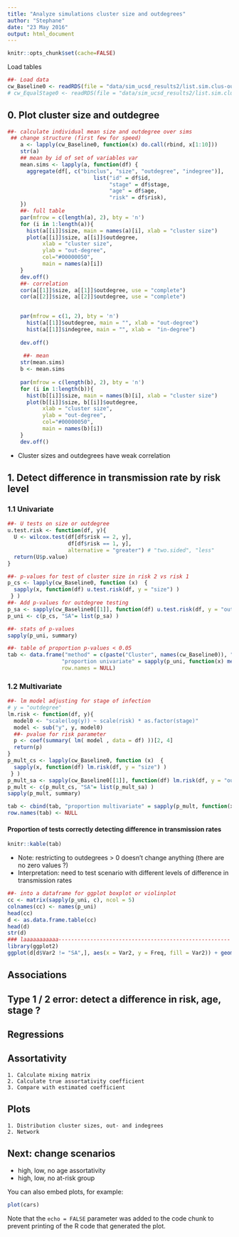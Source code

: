 ```yaml
---
title: "Analyze simulations cluster size and outdegrees"
author: "Stephane"
date: "23 May 2016"
output: html_document
---
```


```r
knitr::opts_chunk$set(cache=FALSE)
```

Load tables
```r
##- Load data
cw_Baseline0 <- readRDS(file = "data/sim_ucsd_results2/list.sim.clus-outdeg.Baseline0.rds" )
# cw_EqualStage0 <- readRDS(file = "data/sim_ucsd_results2/list.sim.clus-outdeg.EqualStage0.rds" )
```

## 0. Plot cluster size and outdegree
```r
##- calculate individual mean size and outdegree over sims
 ## change structure (first few for speed)
    a <- lapply(cw_Baseline0, function(x) do.call(rbind, x[1:10]))
    str(a)
    ## mean by id of set of variables var
    mean.sims <- lapply(a, function(df) {
      aggregate(df[, c("binclus", "size", "outdegree", "indegree")],
                           list("id" = df$id, 
                                "stage" = df$stage,
                                "age" = df$age,
                                "risk" = df$risk),                                                               function(x) mean(x, na.rm = TRUE) )
    })
    ##- full table
    par(mfrow = c(length(a), 2), bty = 'n')
    for (i in 1:length(a)){
      hist(a[[i]]$size, main = names(a)[i], xlab = "cluster size")
      plot(a[[i]]$size, a[[i]]$outdegree,
           xlab = "cluster size",
           ylab = "out-degree",
           col="#00000050", 
           main = names(a)[i])
    }
    dev.off()
    ##- correlation
    cor(a[[1]]$size, a[[1]]$outdegree, use = "complete")
    cor(a[[2]]$size, a[[2]]$outdegree, use = "complete")
    

    par(mfrow = c(1, 2), bty = 'n')
      hist(a[[1]]$outdegree, main = "", xlab = "out-degree")
      hist(a[[1]]$indegree, main = "", xlab =  "in-degree")
     
    dev.off()
    
     ##- mean
    str(mean.sims)
    b <- mean.sims
    
    par(mfrow = c(length(b), 2), bty = 'n')
    for (i in 1:length(b)){
      hist(b[[i]]$size, main = names(b)[i], xlab = "cluster size")
      plot(b[[i]]$size, b[[i]]$outdegree,
           xlab = "cluster size",
           ylab = "out-degree",
           col="#00000050", 
           main = names(b)[i])
    }
    dev.off()

```
* Cluster sizes and outdegrees have weak correlation

## 1. Detect difference in transmission rate by risk level
### 1.1 Univariate
```r
##- U tests on size or outdegree
u.test.risk <- function(df, y){
  U <- wilcox.test(df[df$risk == 2, y], 
                   df[df$risk == 1, y], 
                   alternative = "greater") # "two.sided", "less"
  return(U$p.value)
}

##- p-values for test of cluster size in risk 2 vs risk 1
p_cs <- lapply(cw_Baseline0, function (x)  {
  sapply(x, function(df) u.test.risk(df, y = "size") )
 } )
##- Add p-values for outdegree testing
p_sa <- sapply(cw_Baseline0[[1]], function(df) u.test.risk(df, y = "outdegree") )
p_uni <- c(p_cs, "SA"= list(p_sa) )

##- stats of p-values
sapply(p_uni, summary)

##- table of proportion p-values < 0.05
tab <- data.frame("method" = c(paste("Cluster", names(cw_Baseline0)), "SA"),
                 "proportion univariate" = sapply(p_uni, function(x) mean( x < 0.05)),
                 row.names = NULL)

```


### 1.2 Multivariate
```r
##- lm model adjusting for stage of infection
# y = "outdegree"
lm.risk <- function(df, y){
  model0 <- "scale(log(y)) ~ scale(risk) * as.factor(stage)"
  model <- sub("y", y, model0)
  ##- pvalue for risk parameter
  p <- coef(summary( lm( model , data = df) ))[2, 4]
  return(p)
}
p_mult_cs <- lapply(cw_Baseline0, function (x)  {
  sapply(x, function(df) lm.risk(df, y = "size") )
 } )
p_mult_sa <- sapply(cw_Baseline0[[1]], function(df) lm.risk(df, y = "outdegree") )
p_mult <- c(p_mult_cs, "SA"= list(p_mult_sa) )
sapply(p_mult, summary)

tab <- cbind(tab, "proportion multivariate" = sapply(p_mult, function(x) mean( x < 0.05)))
row.names(tab) <- NULL
```

#### Proportion of tests correctly detecting difference in transmission rates
```r
knitr::kable(tab)
```

* Note: restricting to outdegrees > 0 doesn't change anything (there are no zero values ?)
* Interpretation: need to test scenario with different levels of difference in transmission rates

```r
##- into a dataframe for ggplot boxplot or violinplot
cc <- matrix(sapply(p_uni, c), ncol = 5)
colnames(cc) <- names(p_uni)
head(cc)
d <- as.data.frame.table(cc)
head(d)
str(d)
### laaaaaaaaaaa------------------------------------------------------
library(ggplot2)
ggplot(d[d$Var2 != "SA",], aes(x = Var2, y = Freq, fill = Var2)) + geom_violin()
```



## Associations
## Type 1 / 2 error: detect a difference in risk, age, stage ?
## Regressions
## Assortativity
    1. Calculate mixing matrix
    2. Calculate true assortativity coefficient
    3. Compare with estimated coefficient
## Plots
    1. Distribution cluster sizes, out- and indegrees
    2. Network
  
## Next: change scenarios
  * high, low, no age assortativity
  * high, low, no at-risk group




You can also embed plots, for example:

```r
plot(cars)
```

Note that the `echo = FALSE` parameter was added to the code chunk to prevent printing of the R code that generated the plot.
